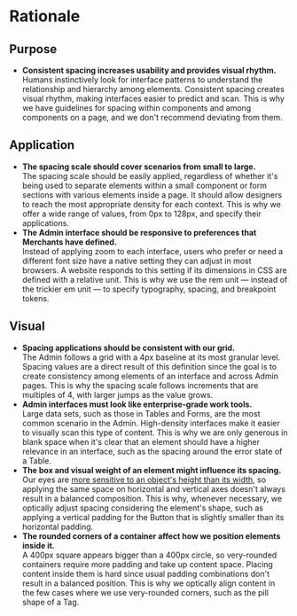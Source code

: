 # Rationale

## Purpose

- **Consistent spacing increases usability and provides visual rhythm.**<br />
  Humans instinctively look for interface patterns to understand the relationship and hierarchy among elements. Consistent spacing creates visual rhythm, making interfaces easier to predict and scan. This is why we have guidelines for spacing within components and among components on a page, and we don't recommend deviating from them.

## Application

- **The spacing scale should cover scenarios from small to large.**<br />
  The spacing scale should be easily applied, regardless of whether it's being used to separate elements within a small component or form sections with various elements inside a page. It should allow designers to reach the most appropriate density for each context. This is why we offer a wide range of values, from 0px to 128px, and specify their applications.
- **The Admin interface should be responsive to preferences that Merchants have defined.**<br />
  Instead of applying zoom to each interface, users who prefer or need a different font size have a native setting they can adjust in most browsers. A website responds to this setting if its dimensions in CSS are defined with a relative unit. This is why we use the rem unit — instead of the trickier em unit — to specify typography, spacing, and breakpoint tokens.

## Visual

- **Spacing applications should be consistent with our grid.**<br />
  The Admin follows a grid with a 4px baseline at its most granular level. Spacing values are a direct result of this definition since the goal is to create consistency among elements of an interface and across Admin pages. This is why the spacing scale follows increments that are multiples of 4, with larger jumps as the value grows.
- **Admin interfaces must look like enterprise-grade work tools.**<br />
  Large data sets, such as those in Tables and Forms, are the most common scenario in the Admin. High-density interfaces make it easier to visually scan this type of content. This is why we are only generous in blank space when it's clear that an element should have a higher relevance in an interface, such as the spacing around the error state of a Table.
- **The box and visual weight of an element might influence its spacing.**<br />
  Our eyes are [more sensitive to an object's height than its width](https://medium.com/design-bridges/optical-effects-9fca82b4cd9a), so applying the same space on horizontal and vertical axes doesn't always result in a balanced composition. This is why, whenever necessary, we optically adjust spacing considering the element's shape, such as applying a vertical padding for the Button that is slightly smaller than its horizontal padding.
- **The rounded corners of a container affect how we position elements inside it.**<br />
  A 400px square appears bigger than a 400px circle, so very-rounded containers require more padding and take up content space. Placing content inside them is hard since usual padding combinations don't result in a balanced position. This is why we optically align content in the few cases where we use very-rounded corners, such as the pill shape of a Tag.
